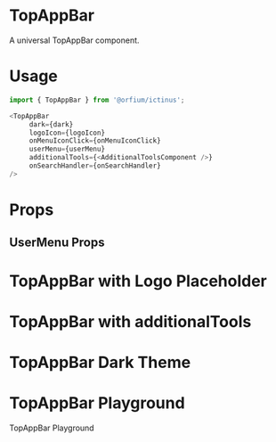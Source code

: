
<Meta title="Design System/TopAppBar" component={TopAppBar} />

# TopAppBar

A universal TopAppBar component.

# Usage

```js
import { TopAppBar } from '@orfium/ictinus';

<TopAppBar
     dark={dark}
     logoIcon={logoIcon}
     onMenuIconClick={onMenuIconClick}
     userMenu={userMenu}
     additionalTools={<AdditionalToolsComponent />}
     onSearchHandler={onSearchHandler}
/>
```

# Props

<Props of={TopAppBar} />

## UserMenu Props

<Props of={UserMenu} />


# TopAppBar with Logo Placeholder

<Preview>
  <Story name="with Logo Placeholder">
    <div style={{padding: 10}}>
      <TopAppBarShowcase />
    </div>
  </Story>
</Preview>


# TopAppBar with additionalTools

<Preview>
  <Story name="with Additional Tools">
    <div style={{padding: 10}}>
      <TopAppBarShowcase withAdditionalTools={true} />
    </div>
  </Story>
</Preview>

# TopAppBar Dark Theme

<Preview>
  <Story name="with Dark theme enabled">
    <div style={{padding: 10}}>
      <TopAppBarShowcase dark={true} />
    </div>
  </Story>
</Preview>



# TopAppBar Playground

TopAppBar Playground

<Preview>
  <Story name="playground">
    <div style={{padding: 10}}>
      <TopAppBarShowcase dark={boolean('dark', false)} isSearchDisabled={boolean('disabled search', false)} provideSearchHandler={boolean('providerSearchHandler', false)} withAdditionalTools={boolean('withAdditionalTools', false)} withLogo={boolean('withLogo', false)} />
    </div>
  </Story>
</Preview>

